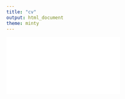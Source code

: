 ```yaml
---
title: "cv"
output: html_document
theme: minty
---
```



<object data="CV_012319.pdf" type="application/pdf"width=1000 height=2000>
    <embed src="CV_012319.pdf" type="application/pdf" />
</object>